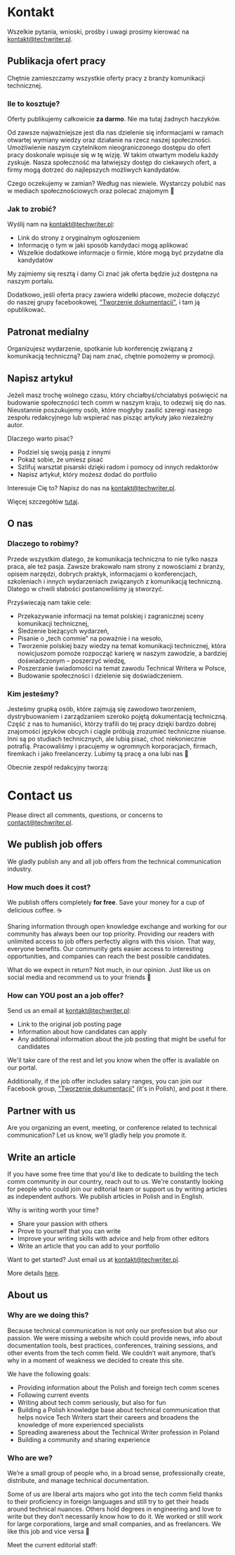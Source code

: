 
<Tabs>
  <TabItem value="polski" label="Polski" default>

# Kontakt

Wszelkie pytania, wnioski, prośby i uwagi prosimy kierować na
[kontakt@techwriter.pl](mailto:kontakt@techwriter.pl).

## Publikacja ofert pracy

Chętnie zamieszczamy wszystkie oferty pracy z branży komunikacji technicznej.

### Ile to kosztuje?

Oferty publikujemy całkowicie **za darmo**. Nie ma tutaj żadnych haczyków.

Od zawsze najważniejsze jest dla nas dzielenie się informacjami w ramach
otwartej wymiany wiedzy oraz działanie na rzecz naszej społeczności.
Umożliwienie naszym czytelnikom nieograniczonego dostępu do ofert pracy
doskonale wpisuje się w tę wizję. W takim otwartym modelu każdy zyskuje. Nasza
społeczność ma łatwiejszy dostęp do ciekawych ofert, a firmy mogą dotrzeć do
najlepszych możliwych kandydatów.

Czego oczekujemy w zamian? Według nas niewiele. Wystarczy polubić nas w mediach
społecznościowych oraz polecać znajomym 🙂

### Jak to zrobić?

Wyślij nam na [kontakt@techwriter.pl](mailto:kontakt@techwriter.pl):

- Link do strony z oryginalnym ogłoszeniem
- Informację o tym w jaki sposób kandydaci mogą aplikować
- Wszelkie dodatkowe informacje o firmie, które mogą być przydatne dla
  kandydatów

My zajmiemy się resztą i damy Ci znać jak oferta będzie już dostępna na naszym
portalu.

Dodatkowo, jeśli oferta pracy zawiera widełki płacowe, możecie dołączyć do
naszej grupy facebookowej,
["Tworzenie dokumentacji"](https://www.facebook.com/groups/tworzeniedokumentacji),
i tam ją opublikować.

## Patronat medialny

Organizujesz wydarzenie, spotkanie lub konferencję związaną z komunikacją
techniczną? Daj nam znać, chętnie pomożemy w promocji.

## Napisz artykuł

Jeżeli masz trochę wolnego czasu, który chciałbyś/chciałabyś poświęcić na
budowanie społeczności tech comm w naszym kraju, to odezwij się do nas.
Nieustannie poszukujemy osób, które mogłyby zasilić szeregi naszego zespołu
redakcyjnego lub wspierać nas pisząc artykuły jako niezależny autor.

Dlaczego warto pisać?

- Podziel się swoją pasją z innymi
- Pokaż sobie, że umiesz pisać
- Szlifuj warsztat pisarski dzięki radom i pomocy od innych redaktorów
- Napisz artykuł, który możesz dodać do portfolio

Interesuje Cię to? Napisz do nas na
[kontakt@techwriter.pl](mailto:kontakt@techwriter.pl).

Więcej szczegółów [tutaj](/oferta-wspolpracy-redaktor-techwriter-pl).

## O nas

### Dlaczego to robimy?

Przede wszystkim dlatego, że komunikacja techniczna to nie tylko nasza praca,
ale też pasja. Zawsze brakowało nam strony z nowościami z branży, opisem
narzędzi, dobrych praktyk, informacjami o konferencjach, szkoleniach i innych
wydarzeniach związanych z komunikacją techniczną. Dlatego w chwili słabości
postanowiliśmy ją stworzyć.

Przyświecają nam takie cele:

- Przekazywanie informacji na temat polskiej i zagranicznej sceny komunikacji
  technicznej,
- Śledzenie bieżących wydarzeń,
- Pisanie o „tech commie” na poważnie i na wesoło,
- Tworzenie polskiej bazy wiedzy na temat komunikacji technicznej, która
  nowicjuszom pomoże rozpocząć karierę w naszym zawodzie, a bardziej
  doświadczonym – poszerzyć wiedzę,
- Poszerzanie świadomości na temat zawodu Technical Writera w Polsce,
- Budowanie społeczności i dzielenie się doświadczeniem.

### Kim jesteśmy?

Jesteśmy grupką osób, które zajmują się zawodowo tworzeniem, dystrybuowaniem i
zarządzaniem szeroko pojętą dokumentacją techniczną. Część z nas to humaniści,
którzy trafili do tej pracy dzięki bardzo dobrej znajomości języków obcych i
ciągle próbują zrozumieć techniczne niuanse. Inni są po studiach technicznych,
ale lubią pisać, choć niekoniecznie potrafią. Pracowaliśmy i pracujemy w
ogromnych korporacjach, firmach, firemkach i jako freelancerzy. Lubimy tą pracę
a ona lubi nas 🙂

Obecnie zespół redakcyjny tworzą:

<AuthorList language="English" />

  </TabItem>
  <TabItem value="english" label="English">

# Contact us

Please direct all comments, questions, or concerns to
[contact@techwriter.pl](mailto:contact@techwriter.pl).

## We publish job offers

We gladly publish any and all job offers from the technical communication
industry.

### How much does it cost?

We publish offers completely **for free**. Save your money for a cup of
delicious coffee. ☕

Sharing information through open knowledge exchange and working for our
community has always been our top priority. Providing our readers with unlimited
access to job offers perfectly aligns with this vision. That way, everyone
benefits. Our community gets easier access to interesting opportunities, and
companies can reach the best possible candidates.

What do we expect in return? Not much, in our opinion. Just like us on social
media and recommend us to your friends 🙂

### How can YOU post an a job offer?

Send us an email at [kontakt@techwriter.pl](mailto:kontakt@techwriter.pl):

- Link to the original job posting page
- Information about how candidates can apply
- Any additional information about the job posting that might be useful for
  candidates

We'll take care of the rest and let you know when the offer is available on our
portal.

Additionally, if the job offer includes salary ranges, you can join our Facebook
group,
["Tworzenie dokumentacji"](https://www.facebook.com/groups/tworzeniedokumentacji)
(it's in Polish), and post it there.

## Partner with us

Are you organizing an event, meeting, or conference related to technical
communication? Let us know, we'll gladly help you promote it.

## Write an article

If you have some free time that you'd like to dedicate to building the tech comm
community in our country, reach out to us. We're constantly looking for people
who could join our editorial team or support us by writing articles as
independent authors. We publish articles in Polish and in English.

Why is writing worth your time?

- Share your passion with others
- Prove to yourself that you can write
- Improve your writing skills with advice and help from other editors
- Write an article that you can add to your portfolio

Want to get started? Just email us at
[kontakt@techwriter.pl](mailto:kontakt@techwriter.pl).

More details [here](/oferta-wspolpracy-redaktor-techwriter-pl).

## About us

### Why are we doing this?

Because technical communication is not only our profession but also our passion.
We were missing a website which could provide news, info about documentation
tools, best practices, conferences, training sessions, and other events from the
tech comm field. We couldn’t wait anymore, that’s why in a moment of weakness we
decided to create this site.

We have the following goals:

- Providing information about the Polish and foreign tech comm scenes
- Following current events
- Writing about tech comm seriously, but also for fun
- Building a Polish knowledge base about technical communication that helps
  novice Tech Writers start their careers and broadens the knowledge of more
  experienced specialists
- Spreading awareness about the Technical Writer profession in Poland
- Building a community and sharing experience

### Who are we?

We’re a small group of people who, in a broad sense, professionally create,
distribute, and manage technical documentation.

Some of us are liberal arts majors who got into the tech comm field thanks to
their proficiency in foreign languages and still try to get their heads around
technical nuances. Others hold degrees in engineering and love to write but they
don’t necessarily know how to do it. We worked or still work for large
corporations, large and small companies, and as freelancers. We like this job
and vice versa 🙂

Meet the current editorial staff:

<AuthorList language="English" />

  </TabItem>
</Tabs>
